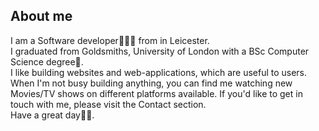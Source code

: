 ## About me

I am a Software developer👨🏻‍💻 from in Leicester.<br/>
I graduated from Goldsmiths, University of London with a BSc Computer Science degree📜.<br/>
I like building websites and web-applications, which are useful to users.<br/>
When I'm not busy building anything, you can find me watching new Movies/TV shows on different platforms available.
If you'd like to get in touch with me, please visit the Contact section.<br/>
Have a great day👋🏻.
